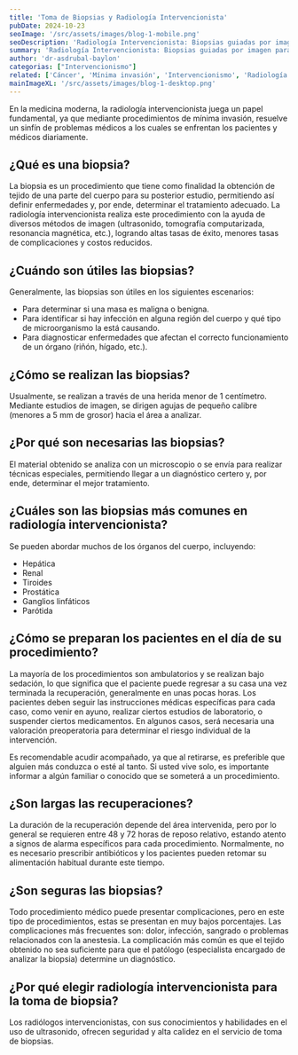 ```yaml
---
title: 'Toma de Biopsias y Radiología Intervencionista'
pubDate: 2024-10-23
seoImage: '/src/assets/images/blog-1-mobile.png'
seoDescription: 'Radiología Intervencionista: Biopsias guiadas por imagen para diagnósticos precisos y mínimamente invasivos, mejorando la seguridad y resultados para los pacientes.'
summary: 'Radiología Intervencionista: Biopsias guiadas por imagen para diagnósticos precisos y mínimamente invasivos, mejorando la seguridad y resultados para los pacientes.'
author: 'dr-asdrubal-baylon'
categorias: ["Intervencionismo"]
related: ['Cáncer', 'Mínima invasión', 'Intervencionismo', 'Radiología', 'Radiología Intervencionista', 'Corta estancia', 'Ultrasonido', 'Ecografía', 'Medicina', 'Salud']
mainImageXL: '/src/assets/images/blog-1-desktop.png'
---
```


En la medicina moderna, la radiología intervencionista juega un papel fundamental, ya que mediante procedimientos de mínima invasión, resuelve un sinfín de problemas médicos a los cuales se enfrentan los pacientes y médicos diariamente.

## ¿Qué es una biopsia?

La biopsia es un procedimiento que tiene como finalidad la obtención de tejido de una parte del cuerpo para su posterior estudio, permitiendo así definir enfermedades y, por ende, determinar el tratamiento adecuado. La radiología intervencionista realiza este procedimiento con la ayuda de diversos métodos de imagen (ultrasonido, tomografía computarizada, resonancia magnética, etc.), logrando altas tasas de éxito, menores tasas de complicaciones y costos reducidos.

## ¿Cuándo son útiles las biopsias?

Generalmente, las biopsias son útiles en los siguientes escenarios:
- Para determinar si una masa es maligna o benigna.
- Para identificar si hay infección en alguna región del cuerpo y qué tipo de microorganismo la está causando.
- Para diagnosticar enfermedades que afectan el correcto funcionamiento de un órgano (riñón, hígado, etc.).

## ¿Cómo se realizan las biopsias?

Usualmente, se realizan a través de una herida menor de 1 centímetro. Mediante estudios de imagen, se dirigen agujas de pequeño calibre (menores a 5 mm de grosor) hacia el área a analizar.

## ¿Por qué son necesarias las biopsias?

El material obtenido se analiza con un microscopio o se envía para realizar técnicas especiales, permitiendo llegar a un diagnóstico certero y, por ende, determinar el mejor tratamiento.

## ¿Cuáles son las biopsias más comunes en radiología intervencionista?

Se pueden abordar muchos de los órganos del cuerpo, incluyendo:
- Hepática
- Renal
- Tiroides
- Prostática
- Ganglios linfáticos
- Parótida

## ¿Cómo se preparan los pacientes en el día de su procedimiento?
La mayoría de los procedimientos son ambulatorios y se realizan bajo sedación, lo que significa que el paciente puede regresar a su casa una vez terminada la recuperación, generalmente en unas pocas horas. Los pacientes deben seguir las instrucciones médicas específicas para cada caso, como venir en ayuno, realizar ciertos estudios de laboratorio, o suspender ciertos medicamentos. En algunos casos, será necesaria una valoración preoperatoria para determinar el riesgo individual de la intervención.

Es recomendable acudir acompañado, ya que al retirarse, es preferible que alguien más conduzca o esté al tanto. Si usted vive solo, es importante informar a algún familiar o conocido que se someterá a un procedimiento.

## ¿Son largas las recuperaciones?
La duración de la recuperación depende del área intervenida, pero por lo general se requieren entre 48 y 72 horas de reposo relativo, estando atento a signos de alarma específicos para cada procedimiento. Normalmente, no es necesario prescribir antibióticos y los pacientes pueden retomar su alimentación habitual durante este tiempo.

## ¿Son seguras las biopsias?
Todo procedimiento médico puede presentar complicaciones, pero en este tipo de procedimientos, estas se presentan en muy bajos porcentajes. Las complicaciones más frecuentes son: dolor, infección, sangrado o problemas relacionados con la anestesia. La complicación más común es que el tejido obtenido no sea suficiente para que el patólogo (especialista encargado de analizar la biopsia) determine un diagnóstico.

## ¿Por qué elegir radiología intervencionista para la toma de biopsia?
Los radiólogos intervencionistas, con sus conocimientos y habilidades en el uso de ultrasonido, ofrecen seguridad y alta calidez en el servicio de toma de biopsias.
